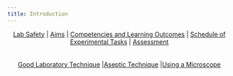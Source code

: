 ```yaml
---
title: Introduction
---
```



<center>| [Lab Safety](./0safety.qmd) | [Aims](./0intro.qmd) | [Competencies and Learning Outcomes](./0competencies.qmd) | [Schedule of Experimental Tasks](./0schedule.qmd) | [Assessment](./0assessment.qmd)
<br><br>
 [Good Laboratory Technique](./0goodlab.qmd) |[Aseptic Technique](./0aseptic.qmd) |[Using a Microscope](./0microscope.qmd) </center>
